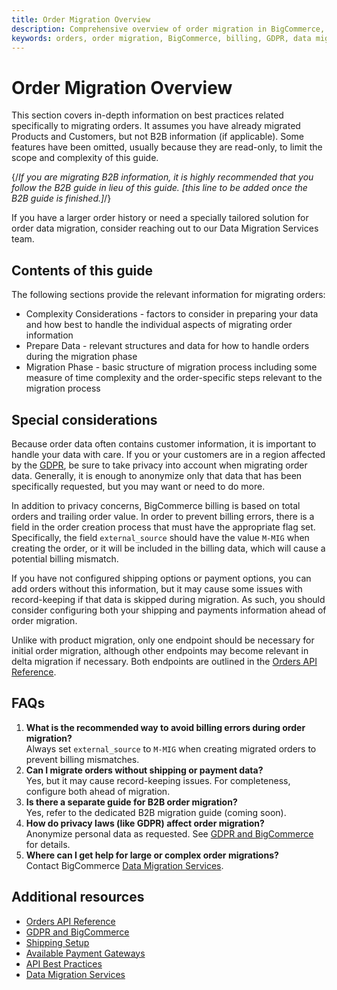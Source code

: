---
title: Order Migration Overview
description: Comprehensive overview of order migration in BigCommerce, including best practices, billing considerations, privacy compliance, and essential resources to ensure a smooth transition of order data.
keywords: orders, order migration, BigCommerce, billing, GDPR, data migration, order data
---
# Order Migration Overview

This section covers in-depth information on best practices related specifically to migrating orders. It assumes you have already migrated Products and Customers, but not B2B information (if applicable). Some features have been omitted, usually because they are read-only, to limit the scope and complexity of this guide.

{/*If you are migrating B2B information, it is highly recommended that you follow the B2B guide in lieu of this guide. [this line to be added once the B2B guide is finished.]*/}

<Callout type='info'>  
If you have a larger order history or need a specially tailored solution for order data migration, consider reaching out to our Data Migration Services team.  
</Callout>

## Contents of this guide

The following sections provide the relevant information for migrating orders:

* Complexity Considerations - factors to consider in preparing your data and how best to handle the individual aspects of migrating order information  
* Prepare Data - relevant structures and data for how to handle orders during the migration phase  
* Migration Phase - basic structure of migration process including some measure of time complexity and the order-specific steps relevant to the migration process

## Special considerations

Because order data often contains customer information, it is important to handle your data with care. If you or your customers are in a region affected by the [GDPR](https://support.bigcommerce.com/s/article/General-Data-Protection-Regulation), be sure to take privacy into account when migrating order data. Generally, it is enough to anonymize only that data that has been specifically requested, but you may want or need to do more.

In addition to privacy concerns, BigCommerce billing is based on total orders and trailing order value. In order to prevent billing errors, there is a field in the order creation process that must have the appropriate flag set. Specifically, the field `external_source` should have the value `M-MIG` when creating the order, or it will be included in the billing data, which will cause a potential billing mismatch.

If you have not configured shipping options or payment options, you can add orders without this information, but it may cause some issues with record-keeping if that data is skipped during migration. As such, you should consider configuring both your shipping and payments information ahead of order migration.

Unlike with product migration, only one endpoint should be necessary for initial order migration, although other endpoints may become relevant in delta migration if necessary. Both endpoints are outlined in the [Orders API Reference](/docs/rest-management/orders).

## FAQs
1. **What is the recommended way to avoid billing errors during order migration?**  
   Always set `external_source` to `M-MIG` when creating migrated orders to prevent billing mismatches.
2. **Can I migrate orders without shipping or payment data?**  
   Yes, but it may cause record-keeping issues. For completeness, configure both ahead of migration.
3. **Is there a separate guide for B2B order migration?**  
   Yes, refer to the dedicated B2B migration guide (coming soon).
4. **How do privacy laws (like GDPR) affect order migration?**  
   Anonymize personal data as requested. See [GDPR and BigCommerce](https://support.bigcommerce.com/s/article/General-Data-Protection-Regulation) for details.
5. **Where can I get help for large or complex order migrations?**  
   Contact BigCommerce [Data Migration Services](https://www.bigcommerce.com/services/launch/#data-migration-services).
   
## Additional resources

- [Orders API Reference](/docs/rest-management/orders)
- [GDPR and BigCommerce](https://support.bigcommerce.com/s/article/General-Data-Protection-Regulation)
- [Shipping Setup](https://support.bigcommerce.com/s/article/Shipping-Setup)
- [Available Payment Gateways](https://support.bigcommerce.com/s/article/Available-Payment-Gateways)
- [API Best Practices](/docs/start/best-practices)
- [Data Migration Services](https://www.bigcommerce.com/services/launch/#data-migration-services)

